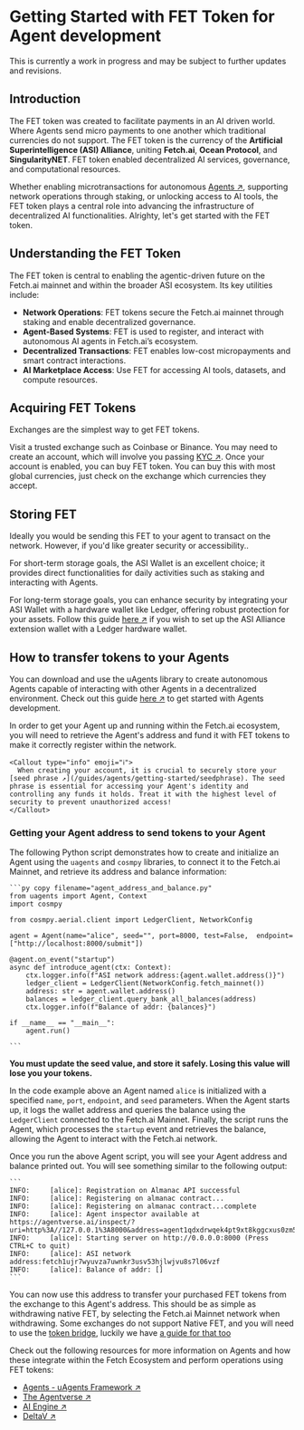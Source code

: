 
# Getting Started with FET Token for Agent development

<Callout type="info" emoji="💡️">
  This is currently a work in progress and may be subject to further updates and revisions.
</Callout>

## Introduction

The FET token was created to facilitate payments in an AI driven world. Where Agents send micro payments to one another which traditional currencies do not support. The FET token is the currency of the **Artificial Superintelligence (ASI) Alliance**, uniting **Fetch.ai**, **Ocean Protocol**, and **SingularityNET**. FET token enabled decentralized AI services, governance, and computational resources.

Whether enabling microtransactions for autonomous [Agents ↗️](/guides/agents/getting-started/whats-an-agent), supporting network operations through staking, or unlocking access to AI tools, the FET token plays a central role into advancing the infrastructure of decentralized AI functionalities. Alrighty, let's get started with the FET token.

## Understanding the FET Token

The FET token is central to enabling the agentic-driven future on the Fetch.ai mainnet and within the broader ASI ecosystem. Its key utilities include:

 - **Network Operations**: FET tokens secure the Fetch.ai mainnet through staking and enable decentralized governance.
 - **Agent-Based Systems**: FET is used to register, and interact with autonomous AI agents in Fetch.ai’s ecosystem.
 - **Decentralized Transactions**: FET enables low-cost micropayments and smart contract interactions.
 - **AI Marketplace Access**: Use FET for accessing AI tools, datasets, and compute resources.

## Acquiring FET Tokens

Exchanges are the simplest way to get FET tokens.

Visit a trusted exchange such as Coinbase or Binance. You may need to create an account, which will involve you
passing [KYC ↗️](https://www.gov.uk/government/publications/know-your-customer-guidance/know-your-customer-guidance-accessible-version). Once your account is enabled, you can buy FET token. You can buy this with most global
currencies, just check on the exchange which currencies they accept.

## Storing FET

Ideally you would be sending this FET to your agent to transact on the network. However, if you'd like greater
security or accessibility..

For short-term storage goals, the ASI Wallet is an excellent choice; it provides direct functionalities for daily activities such as staking and interacting with Agents.

For long-term storage goals, you can enhance security by integrating your ASI Wallet with a hardware wallet like Ledger, offering robust protection for your assets. Follow this guide [here ↗️](/guides/fetch-network/asi-wallet/asi-wallet-hardware-connection-guide) if you wish to set up the ASI Alliance extension wallet with a Ledger hardware wallet.

## How to transfer tokens to your Agents

You can download and use the uAgents library to create autonomous Agents capable of interacting with other Agents in a decentralized environment. Check out this guide [here ↗️](/guides/agents/getting-started/installing-uagent) to get started with Agents development.

In order to get your Agent up and running within the Fetch.ai ecosystem, you will need to retrieve the Agent's address and fund it with FET tokens to make it correctly register within the network.

    <Callout type="info" emoji="ℹ️">
      When creating your account, it is crucial to securely store your [seed phrase ↗️](/guides/agents/getting-started/seedphrase). The seed phrase is essential for accessing your Agent's identity and controlling any funds it holds. Treat it with the highest level of security to prevent unauthorized access!
    </Callout>

### Getting your Agent address to send tokens to your Agent

The following Python script demonstrates how to create and initialize an Agent using the `uagents` and `cosmpy` libraries, to connect it to the Fetch.ai Mainnet, and retrieve its address and balance information:

    ```py copy filename="agent_address_and_balance.py"
    from uagents import Agent, Context
    import cosmpy

    from cosmpy.aerial.client import LedgerClient, NetworkConfig

    agent = Agent(name="alice", seed="", port=8000, test=False,  endpoint=["http://localhost:8000/submit"])

    @agent.on_event("startup")
    async def introduce_agent(ctx: Context):
        ctx.logger.info(f"ASI network address:{agent.wallet.address()}")
        ledger_client = LedgerClient(NetworkConfig.fetch_mainnet())
        address: str = agent.wallet.address()
        balances = ledger_client.query_bank_all_balances(address)
        ctx.logger.info(f"Balance of addr: {balances}")

    if __name__ == "__main__":
        agent.run()

    ```

**You must update the seed value, and store it safely. Losing this value will lose you your tokens.**

In the code example above an Agent named `alice` is initialized with a specified `name`, `port`, `endpoint`, and `seed`
parameters. When the Agent starts up, it logs the wallet address and queries the balance using the `LedgerClient` connected to the Fetch.ai Mainnet. Finally, the script runs the Agent, which processes the `startup` event and retrieves the balance, allowing the Agent to interact with the Fetch.ai network.

Once you run the above Agent script, you will see your Agent address and balance printed out. You will see something similar to the following output:

    ```
    INFO:     [alice]: Registration on Almanac API successful
    INFO:     [alice]: Registering on almanac contract...
    INFO:     [alice]: Registering on almanac contract...complete
    INFO:     [alice]: Agent inspector available at https://agentverse.ai/inspect/?uri=http%3A//127.0.0.1%3A8000&address=agent1qdxdrwqek4pt9xt8kggcxus0zm54d4vgdznrs6y5acn26paphervwfj7pdd
    INFO:     [alice]: Starting server on http://0.0.0.0:8000 (Press CTRL+C to quit)
    INFO:     [alice]: ASI network address:fetch1ujr7wyuvza7uwnkr3usv53hjlwjvu8s7l06vzf
    INFO:     [alice]: Balance of addr: []
    ```

You can now use this address to transfer your purchased FET tokens from the exchange to this Agent's address. This
should be as simple as withdrawing native FET, by selecting the Fetch.ai Mainnet network when withdrawing. Some
exchanges do not support Native FET, and you will need to use the [token bridge](https://token-bridge.fetch.ai/),
luckily we have [a guide for that too](/guides/fetch-network/how-to-convert-fet-to-and-from-erc20)

Check out the following resources for more information on Agents and how these integrate within the Fetch Ecosystem and perform operations using FET tokens:

- [Agents - uAgents Framework ↗️](/guides/agents/getting-started/whats-an-agent)
- [The Agentverse ↗️](/concepts/agent-services/agentverse-intro)
- [AI Engine ↗️](/concepts/ai-engine/ai-engine-intro)
- [DeltaV ↗️](/concepts/ai-engine/deltav)
